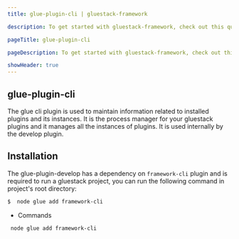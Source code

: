 ```yaml
---
title: glue-plugin-cli | gluestack-framework

description: To get started with gluestack-framework, check out this quick installation guide. It provides simple steps to help you install and use the library in your projects.

pageTitle: glue-plugin-cli

pageDescription: To get started with gluestack-framework, check out this quick installation guide. It provides simple steps to help you install and use the library in your projects.

showHeader: true
---
```



<Meta title="Plugins/Development Plugins/glue-plugin-cli" />

## glue-plugin-cli

The glue cli plugin is used to maintain information related to installed plugins and its instances. It is the process manager for your gluestack plugins and it manages all the instances of plugins. It is used internally by the develop plugin.

## Installation

The glue-plugin-develop has a dependency on `framework-cli` plugin and is required to run a gluestack project, you can run the following command in project's root directory:

```sh
$  node glue add framework-cli
```

- Commands

```bash
 node glue add framework-cli
```
